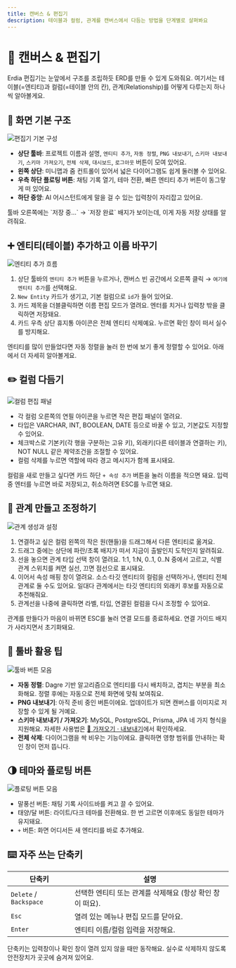 ```yaml
---
title: 캔버스 & 편집기
description: 테이블과 컬럼, 관계를 캔버스에서 다듬는 방법을 단계별로 살펴봐요
---
```



# 🎨 캔버스 & 편집기

Erdia 편집기는 눈앞에서 구조를 조립하듯 ERD를 만들 수 있게 도와줘요. 여기서는 테이블(=엔티티)과 컬럼(=테이블 안의 칸), 관계(Relationship)를 어떻게 다루는지 하나씩 알아볼게요.

## 🧱 화면 기본 구조

![편집기 기본 구성](/images/example.png)

- **상단 툴바**: 프로젝트 이름과 설명, `엔티티 추가`, `자동 정렬`, `PNG 내보내기`, `스키마 내보내기`, `스키마 가져오기`, `전체 삭제`, `대시보드`, `로그아웃` 버튼이 모여 있어요.
- **왼쪽 상단**: 미니맵과 줌 컨트롤이 있어서 넓은 다이어그램도 쉽게 둘러볼 수 있어요.
- **우측 하단 플로팅 버튼**: 채팅 기록 열기, 테마 전환, 빠른 엔티티 추가 버튼이 동그랗게 떠 있어요.
- **하단 중앙**: AI 어시스턴트에게 말을 걸 수 있는 입력창이 자리잡고 있어요.

<Callout type="info">
툴바 오른쪽에는 `저장 중...` → `저장 완료` 배지가 보이는데, 이게 자동 저장 상태를 알려줘요.
</Callout>

## ➕ 엔티티(테이블) 추가하고 이름 바꾸기

![엔티티 추가 흐름](/images/example.png)

1. 상단 툴바의 `엔티티 추가` 버튼을 누르거나, 캔버스 빈 공간에서 오른쪽 클릭 → `여기에 엔티티 추가`를 선택해요.
2. `New Entity` 카드가 생기고, 기본 컬럼으로 `id`가 들어 있어요.
3. 카드 제목을 더블클릭하면 이름 편집 모드가 열려요. 엔터를 치거나 입력창 밖을 클릭하면 저장돼요.
4. 카드 우측 상단 휴지통 아이콘은 전체 엔티티 삭제예요. 누르면 확인 창이 떠서 실수를 방지해요.

<Callout type="success">
엔티티를 많이 만들었다면 자동 정렬을 눌러 한 번에 보기 좋게 정렬할 수 있어요. 아래에서 더 자세히 알아볼게요.
</Callout>

## ✏️ 컬럼 다듬기

![컬럼 편집 패널](/images/example.png)

- 각 컬럼 오른쪽의 연필 아이콘을 누르면 작은 편집 패널이 열려요.
- 타입은 VARCHAR, INT, BOOLEAN, DATE 등으로 바꿀 수 있고, 기본값도 지정할 수 있어요.
- 체크박스로 기본키(각 행을 구분하는 고유 키), 외래키(다른 테이블과 연결하는 키), NOT NULL 같은 제약조건을 조절할 수 있어요.
- 컬럼 삭제를 누르면 역할에 따라 경고 메시지가 함께 표시돼요.

컬럼을 새로 만들고 싶다면 카드 하단 `+ 속성 추가` 버튼을 눌러 이름을 적으면 돼요. 입력 중 엔터를 누르면 바로 저장되고, 취소하려면 ESC를 누르면 돼요.

## 🔗 관계 만들고 조정하기

![관계 생성과 설정](/images/example.png)

1. 연결하고 싶은 컬럼 왼쪽의 작은 원(핸들)을 드래그해서 다른 엔티티로 옮겨요.
2. 드래그 중에는 상단에 파란/초록 배지가 떠서 지금이 출발인지 도착인지 알려줘요.
3. 선을 놓으면 관계 타입 선택 창이 열려요. 1:1, 1:N, 0..1, 0..N 중에서 고르고, 식별 관계 스위치를 켜면 실선, 끄면 점선으로 표시돼요.
4. 이어서 속성 매핑 창이 열려요. 소스·타깃 엔티티의 컬럼을 선택하거나, 엔티티 전체 관계로 둘 수도 있어요. 일대다 관계에서는 타깃 엔티티의 외래키 후보를 자동으로 추천해줘요.
5. 관계선을 나중에 클릭하면 라벨, 타입, 연결된 컬럼을 다시 조정할 수 있어요.

<Callout type="warning">
관계를 만들다가 마음이 바뀌면 ESC를 눌러 연결 모드를 종료하세요. 연결 가이드 배지가 사라지면서 초기화돼요.
</Callout>

## 🧰 툴바 활용 팁

![툴바 버튼 모음](/images/example.png)

- **자동 정렬**: Dagre 기반 알고리즘으로 엔티티를 다시 배치하고, 겹치는 부분을 최소화해요. 정렬 후에는 자동으로 전체 화면에 맞춰 보여줘요.
- **PNG 내보내기**: 아직 준비 중인 버튼이에요. 업데이트가 되면 캔버스를 이미지로 저장할 수 있게 될 거예요.
- **스키마 내보내기 / 가져오기**: MySQL, PostgreSQL, Prisma, JPA 네 가지 형식을 지원해요. 자세한 사용법은 [🔄 가져오기 · 내보내기](/docs/features/import-export)에서 확인하세요.
- **전체 삭제**: 다이어그램을 싹 비우는 기능이에요. 클릭하면 영향 범위를 안내하는 확인 창이 먼저 뜹니다.

## 🌗 테마와 플로팅 버튼

![플로팅 버튼 모음](/images/example.png)

- 말풍선 버튼: 채팅 기록 사이드바를 켜고 끌 수 있어요.
- 태양/달 버튼: 라이트/다크 테마를 전환해요. 한 번 고르면 이후에도 동일한 테마가 유지돼요.
- `+` 버튼: 화면 어디서든 새 엔티티를 바로 추가해요.

## ⌨️ 자주 쓰는 단축키

| 단축키 | 설명 |
| --- | --- |
| `Delete` / `Backspace` | 선택한 엔티티 또는 관계를 삭제해요 (항상 확인 창이 떠요). |
| `Esc` | 열려 있는 메뉴나 편집 모드를 닫아요. |
| `Enter` | 엔티티 이름/컬럼 입력을 저장해요. |

<Callout type="success">
단축키는 입력창이나 확인 창이 열려 있지 않을 때만 동작해요. 실수로 삭제하지 않도록 안전장치가 곳곳에 숨겨져 있어요.
</Callout>
